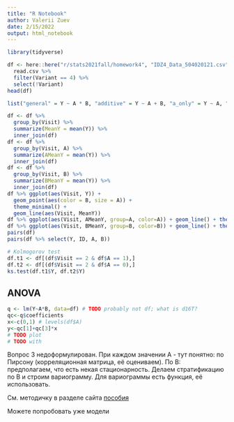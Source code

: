 ```yaml
---
title: "R Notebook"
author: Valerii Zuev
date: 2/15/2022
output: html_notebook
---
```


```r
library(tidyverse)
```
```r
df <- here::here("r/stats2021fall/homework4", "IDZ4_Data_504020121.csv") %>%
  read.csv %>%
  filter(Variant == 4) %>%
  select(!Variant)
head(df)
```

```r
list("general" = Y ~ A * B, "additive" = Y ~ A + B, "a_only" = Y ~ A, "b_only" = Y ~ B) %>% lapply(function(formula) { aov(formula, data = df) })
```
```r
df <- df %>%
  group_by(Visit) %>%
  summarize(MeanY = mean(Y)) %>%
  inner_join(df)
df <- df %>%
  group_by(Visit, A) %>%
  summarize(AMeanY = mean(Y)) %>%
  inner_join(df)
df <- df %>%
  group_by(Visit, B) %>%
  summarize(BMeanY = mean(Y)) %>%
  inner_join(df)
df %>% ggplot(aes(Visit, Y)) +
  geom_point(aes(color = B, size = A)) +
  theme_minimal() +
  geom_line(aes(Visit, MeanY))
df %>% ggplot(aes(Visit, AMeanY, group=A, color=A)) + geom_line() + theme_minimal()
df %>% ggplot(aes(Visit, BMeanY, group=B, color=B)) + geom_line() + theme_minimal()
pairs(df)
pairs(df %>% select(Y, ID, A, B))
```
```r
# Kolmogorov test
df.t1 <- df[(df$Visit == 2 & df$A == 1),]
df.t2 <- df[(df$Visit == 2 & df$A == 0),]
ks.test(df.t1$Y, df.t2$Y)
```
## ANOVA
```r
q <- lm(Y~A*B, data=df) # TODO probably not df; what is d16T?
qc<-q$coefficients
x<-c(0,1) # levels(df$A)
y<-qc[1]+qc[3]*x
# TODO plot
# TODO with
```
Вопрос 3 недоформулирован.
При каждом значении А - тут понятно: по Пирсону (корреляционная матрица, её оцениваем).
По B: предполагаем, что есть некая стационарность. Делаем стратификацию по B и строим вариограмму.
Для вариограммы есть функция, её использовать.

См. методичку в разделе сайта [пособия](https://www.sites.google.com/site/malovsergvas/%D0%BC%D0%B5%D1%82%D0%BE%D0%B4%D0%B8%D1%87%D0%B5%D1%81%D0%BA%D0%B8%D0%B5-%D0%BC%D0%B0%D1%82%D0%B5%D1%80%D0%B8%D0%B0%D0%BB%D1%8B/%D0%B8%D0%B7%D0%B1%D1%80%D0%B0%D0%BD%D0%BD%D1%8B%D0%B5-%D0%BB%D0%B5%D0%BA%D1%86%D0%B8%D0%B8)

Можете попробовать уже модели
